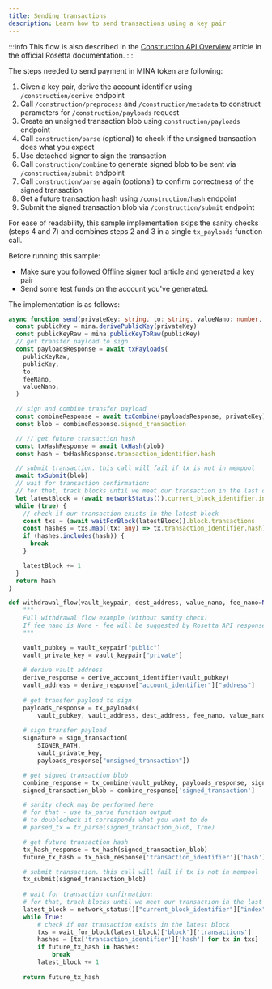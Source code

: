 ```yaml
---
title: Sending transactions
description: Learn how to send transactions using a key pair
---
```



:::info
This flow is also described in the [Construction API Overview](https://docs.cloud.coinbase.com/rosetta/docs/construction-api-overview) article in the official Rosetta documentation.
:::

The steps needed to send payment in MINA token are following:
1. Given a key pair, derive the account identifier using `/construction/derive` endpoint
1. Call `/construction/preprocess` and `/construction/metadata` to construct parameters for `/construction/payloads` request
1. Create an unsigned transaction blob using `construction/payloads` endpoint
1. Call `construction/parse` (optional) to check if the unsigned transaction does what you expect
1. Use detached signer to sign the transaction
1. Call `construction/combine` to generate signed blob to be sent via `/construction/submit` endpoint
1. Call `construction/parse` again (optional) to confirm correctness of the signed transaction
1. Get a future transaction hash using `/construction/hash` endpoint
1. Submit the signed transaction blob via `/construction/submit` endpoint

For ease of readability, this sample implementation skips the sanity checks (steps 4 and 7) and combines steps 2 and 3 in a single `tx_payloads` function call.

Before running this sample:
- Make sure you followed [Offline signer tool](using-signer) article and generated a key pair
- Send some test funds on the account you've generated.

The implementation is as follows:

<Tabs>
<TabItem value="ts" label="TypeScript">

```ts
async function send(privateKey: string, to: string, valueNano: number, feeNano: number) {
  const publicKey = mina.derivePublicKey(privateKey)
  const publicKeyRaw = mina.publicKeyToRaw(publicKey)
  // get transfer payload to sign
  const payloadsResponse = await txPayloads(
    publicKeyRaw,
    publicKey,
    to,
    feeNano,
    valueNano,
  )

  // sign and combine transfer payload
  const combineResponse = await txCombine(payloadsResponse, privateKey)
  const blob = combineResponse.signed_transaction

  // // get future transaction hash
  const txHashResponse = await txHash(blob)
  const hash = txHashResponse.transaction_identifier.hash

  // submit transaction. this call will fail if tx is not in mempool
  await txSubmit(blob)
  // wait for transaction confirmation:
  // for that, track blocks until we meet our transaction in the last one
  let latestBlock = (await networkStatus()).current_block_identifier.index
  while (true) {
    // check if our transaction exists in the latest block
    const txs = (await waitForBlock(latestBlock)).block.transactions
    const hashes = txs.map((tx: any) => tx.transaction_identifier.hash)
    if (hashes.includes(hash)) {
      break
    }

    latestBlock += 1
  }
  return hash
}
```

</TabItem>

<TabItem value="py" label="Python">

```python
def withdrawal_flow(vault_keypair, dest_address, value_nano, fee_nano=None):
    """
    Full withdrawal flow example (without sanity check)
    If fee_nano is None - fee will be suggested by Rosetta API response
    """

    vault_pubkey = vault_keypair["public"]
    vault_private_key = vault_keypair["private"]
    
    # derive vault address
    derive_response = derive_account_identifier(vault_pubkey)
    vault_address = derive_response["account_identifier"]["address"]
    
    # get transfer payload to sign
    payloads_response = tx_payloads(
        vault_pubkey, vault_address, dest_address, fee_nano, value_nano)
    
    # sign transfer payload
    signature = sign_transaction(
        SIGNER_PATH, 
        vault_private_key,
        payloads_response["unsigned_transaction"])

    # get signed transaction blob
    combine_response = tx_combine(vault_pubkey, payloads_response, signature)
    signed_transaction_blob = combine_response['signed_transaction']

    # sanity check may be performed here 
    # for that - use tx_parse function output
    # to doublecheck it corresponds what you want to do
    # parsed_tx = tx_parse(signed_transaction_blob, True)

    # get future transaction hash
    tx_hash_response = tx_hash(signed_transaction_blob)
    future_tx_hash = tx_hash_response['transaction_identifier']['hash']

    # submit transaction. this call will fail if tx is not in mempool
    tx_submit(signed_transaction_blob)
    
    # wait for transaction confirmation:
    # for that, track blocks until we meet our transaction in the last one
    latest_block = network_status()["current_block_identifier"]["index"]
    while True:
        # check if our transaction exists in the latest block
        txs = wait_for_block(latest_block)['block']['transactions']
        hashes = [tx['transaction_identifier']['hash'] for tx in txs]
        if future_tx_hash in hashes:
            break
        latest_block += 1
    
    return future_tx_hash
```

</TabItem>
</Tabs>